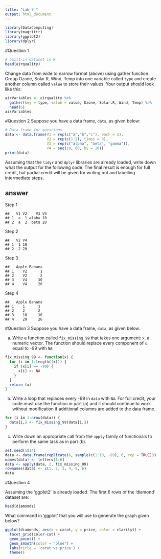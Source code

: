 ```yaml
---
title: "Lab 7 "
output: html_document
---
```

```r
library(DataComputing)
library(magrittr)
library(ggplot2)
library(dplyr)
```

#Question 1

```r
# built-in dataset in R
head(airquality)
```
Change data from wide to narrow format (above) using gather function. 
Group Ozone, Solar.R, Wind, Temp into one variable called `type` and create another column called `value` to store their values. Your output should look like this:

```r
airVariables <- airquality %>%
  gather(key = type, value = value, Ozone, Solar.R, Wind, Temp) %>%
  head(6)
airVariables
```

#Question 2
Suppose you have a data frame, `data`, as given below:
```r
# Data frame for questions
data <- data.frame(V1 = rep(c("a","b","c"), each = 2),
                   V2 = rep(c(1:2), times = 3),
                   V3 = rep(c("alpha", "beta", "gamma")),
                   V4 = seq(10, 60, by = 10))
print(data)
```

Assuming that the `tidyr` and `dplyr` libraries are already loaded, write down what the output for the following code.  The final result is enough for full credit, but partial credit will be given for writing out and labelling intermediate steps.

## answer
Step 1
```{}
##   V1 V2    V3 V4   
## 1  a  1 alpha 10  
## 2  a  2  beta 20  
```

Step 2 
```{}
##   V2 V4  
## 1  1 10  
## 2  2 20  
```

Step 3
```{}
##   Apple Banana  
## 1    V2      1  
## 2    V2      2  
## 3    V4     10  
## 4    V4     20  
```
 
Step 4
```{}
##   Apple Banana  
## 1    1      1  
## 2    2      2  
## 3    10     10  
## 4    20     20  
```


#Question 3
Suppose you have a data frame, `data`, as given below.

a) Write a function called `fix_missing_99` that takes one argument: `x`, a numeric vector.  The function should replace every component of `x` equal to -99 with `NA`.
```r
fix_missing_99 <- function(x) {
  for (i in 1:length((x))) {
    if (x[i] == -99) {
      x[i] <- NA
    }
  }
  return (x)
}
```
b) Write a loop that replaces every -99 in `data` with `NA`.  For full credit, your code must use the function in part (a) and it should continue to work without modification if additional columns are added to the data frame.
```r
for (i in 1:nrow(data)) {
  data[i,] <- fix_missing_99(data[i,])
}
```
c) Write down an appropriate call from the `apply` family of functionals to perform the same task as in part (b).
```r
set.seed(1014)
data <- data.frame(replicate(6, sample(c(1:10, -99), 6, rep = TRUE)))
names(data) <- letters[1:6]
data <- apply(data, 2, fix_missing_99)
rownames(data) <- c(1, 2, 3, 4, 5, 6)
data
```

#Question 4

Assuming the 'ggplot2' is already loaded. 
The first 6 rows of the 'diamond' dataset are: 
  
```r
head(diamonds)
```
What command in 'ggplot' that you will use to generate the graph given below? 
```r

ggplot(diamonds, aes(x = carat, y = price, color = clarity)) +
  facet_grid(color~cut) +
  geom_point() +
  geom_smooth(color = "blue") +
  labs(title = 'carat vs price') + 
  theme()
  
```

